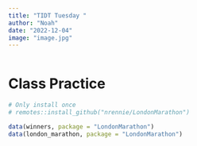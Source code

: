 ```yaml
---
title: "TIDT Tuesday "
author: "Noah"
date: "2022-12-04"
image: "image.jpg"
---
```

```r
```

# Class Practice 

```r
# Only install once
# remotes::install_github("nrennie/LondonMarathon")
```
```r
data(winners, package = "LondonMarathon")
data(london_marathon, package = "LondonMarathon")
```

```r

```

